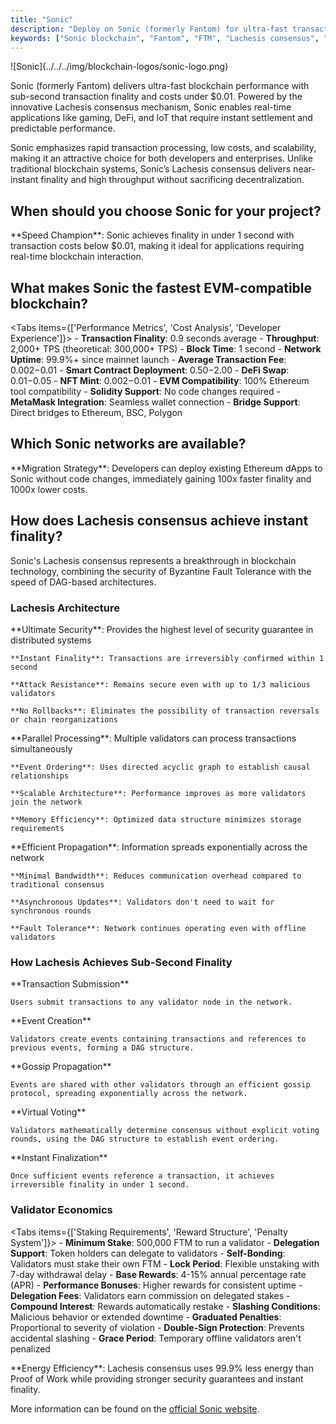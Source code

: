 ```yaml
---
title: "Sonic"
description: "Deploy on Sonic (formerly Fantom) for ultra-fast transactions, minimal fees, and instant finality. Compare Sonic's Lachesis consensus with other high-performance blockchains for DeFi and enterprise apps."
keywords: ["Sonic blockchain", "Fantom", "FTM", "Lachesis consensus", "fast transactions", "DeFi", "instant finality", "low fees"]
---
```



<div className="flex items-start gap-6 mb-8">
  <div className="flex-shrink-0 w-16">
    ![Sonic](../../../img/blockchain-logos/sonic-logo.png)
  </div>
  <div className="flex-1">
    <p className="text-lg mb-4">
      Sonic (formerly Fantom) delivers ultra-fast blockchain performance with sub-second transaction finality and costs under $0.01. Powered by the innovative Lachesis consensus mechanism, Sonic enables real-time applications like gaming, DeFi, and IoT that require instant settlement and predictable performance.
    </p>
  </div>
</div>

Sonic emphasizes rapid transaction processing, low costs, and scalability,
making it an attractive choice for both developers and enterprises. Unlike
traditional blockchain systems, Sonic’s Lachesis consensus delivers near-instant
finality and high throughput without sacrificing decentralization.

## When should you choose Sonic for your project?

<Cards>
  <Card title="Real-Time Gaming" description="Game developers building on-chain games, NFT trading platforms, and virtual economies requiring instant transaction confirmation and minimal latency." />
  <Card title="High-Frequency DeFi" description="DEX protocols, arbitrage bots, and automated trading systems needing ultra-fast execution and immediate settlement without MEV concerns." />
  <Card title="IoT & Micropayments" description="IoT networks, machine-to-machine payments, and microtransaction platforms where sub-cent fees and instant finality are essential." />
  <Card title="Enterprise Applications" description="Businesses requiring blockchain integration with existing systems that demand real-time performance and predictable costs." />
</Cards>

<Callout type="info">
  **Speed Champion**: Sonic achieves finality in under 1 second with transaction costs below $0.01, making it ideal for applications requiring real-time blockchain interaction.
</Callout>

## What makes Sonic the fastest EVM-compatible blockchain?

<Tabs items={['Performance Metrics', 'Cost Analysis', 'Developer Experience']}>
  <Tab value="Performance Metrics">
    - **Transaction Finality**: 0.9 seconds average
    - **Throughput**: 2,000+ TPS (theoretical: 300,000+ TPS)
    - **Block Time**: 1 second
    - **Network Uptime**: 99.9%+ since mainnet launch
  </Tab>
  <Tab value="Cost Analysis">
    - **Average Transaction Fee**: $0.002-$0.01
    - **Smart Contract Deployment**: $0.50-$2.00
    - **DeFi Swap**: $0.01-$0.05
    - **NFT Mint**: $0.002-$0.01
  </Tab>
  <Tab value="Developer Experience">
    - **EVM Compatibility**: 100% Ethereum tool compatibility
    - **Solidity Support**: No code changes required
    - **MetaMask Integration**: Seamless wallet connection
    - **Bridge Support**: Direct bridges to Ethereum, BSC, Polygon
  </Tab>
</Tabs>

## Which Sonic networks are available?

<Cards>
  <Card 
    title="Sonic Mainnet" 
    description="Production network with real FTM for live applications. Delivers sub-second finality with minimal fees for real-time blockchain applications."
  />
  <Card 
    title="Sonic Testnet" 
    description="Development environment with free test FTM for experimentation. Perfect for testing DeFi protocols, gaming applications, and high-frequency trading systems."
  />
</Cards>

<Callout type="tip">
  **Migration Strategy**: Developers can deploy existing Ethereum dApps to Sonic without code changes, immediately gaining 100x faster finality and 1000x lower costs.
</Callout>

## How does Lachesis consensus achieve instant finality?

Sonic's Lachesis consensus represents a breakthrough in blockchain technology, combining the security of Byzantine Fault Tolerance with the speed of DAG-based architectures.

### Lachesis Architecture

<Accordions>
  <Accordion title="Asynchronous Byzantine Fault Tolerance (aBFT)">
    **Ultimate Security**: Provides the highest level of security guarantee in distributed systems
    
    **Instant Finality**: Transactions are irreversibly confirmed within 1 second
    
    **Attack Resistance**: Remains secure even with up to 1/3 malicious validators
    
    **No Rollbacks**: Eliminates the possibility of transaction reversals or chain reorganizations
  </Accordion>
  
  <Accordion title="DAG-Based Event Structure">
    **Parallel Processing**: Multiple validators can process transactions simultaneously
    
    **Event Ordering**: Uses directed acyclic graph to establish causal relationships
    
    **Scalable Architecture**: Performance improves as more validators join the network
    
    **Memory Efficiency**: Optimized data structure minimizes storage requirements
  </Accordion>
  
  <Accordion title="Gossip Protocol Communication">
    **Efficient Propagation**: Information spreads exponentially across the network
    
    **Minimal Bandwidth**: Reduces communication overhead compared to traditional consensus
    
    **Asynchronous Updates**: Validators don't need to wait for synchronous rounds
    
    **Fault Tolerance**: Network continues operating even with offline validators
  </Accordion>
</Accordions>

### How Lachesis Achieves Sub-Second Finality

<Steps>
  <Step>
    **Transaction Submission**
    
    Users submit transactions to any validator node in the network.
  </Step>
  
  <Step>
    **Event Creation**
    
    Validators create events containing transactions and references to previous events, forming a DAG structure.
  </Step>
  
  <Step>
    **Gossip Propagation**
    
    Events are shared with other validators through an efficient gossip protocol, spreading exponentially across the network.
  </Step>
  
  <Step>
    **Virtual Voting**
    
    Validators mathematically determine consensus without explicit voting rounds, using the DAG structure to establish event ordering.
  </Step>
  
  <Step>
    **Instant Finalization**
    
    Once sufficient events reference a transaction, it achieves irreversible finality in under 1 second.
  </Step>
</Steps>

### Validator Economics

<Tabs items={['Staking Requirements', 'Reward Structure', 'Penalty System']}>
  <Tab value="Staking Requirements">
    - **Minimum Stake**: 500,000 FTM to run a validator
    - **Delegation Support**: Token holders can delegate to validators
    - **Self-Bonding**: Validators must stake their own FTM
    - **Lock Period**: Flexible unstaking with 7-day withdrawal delay
  </Tab>
  <Tab value="Reward Structure">
    - **Base Rewards**: 4-15% annual percentage rate (APR)
    - **Performance Bonuses**: Higher rewards for consistent uptime
    - **Delegation Fees**: Validators earn commission on delegated stakes
    - **Compound Interest**: Rewards automatically restake
  </Tab>
  <Tab value="Penalty System">
    - **Slashing Conditions**: Malicious behavior or extended downtime
    - **Graduated Penalties**: Proportional to severity of violation
    - **Double-Sign Protection**: Prevents accidental slashing
    - **Grace Period**: Temporary offline validators aren't penalized
  </Tab>
</Tabs>

<Callout type="info">
  **Energy Efficiency**: Lachesis consensus uses 99.9% less energy than Proof of Work while providing stronger security guarantees and instant finality.
</Callout>

More information can be found on the [official Sonic website](https://www.soniclabs.com/).
